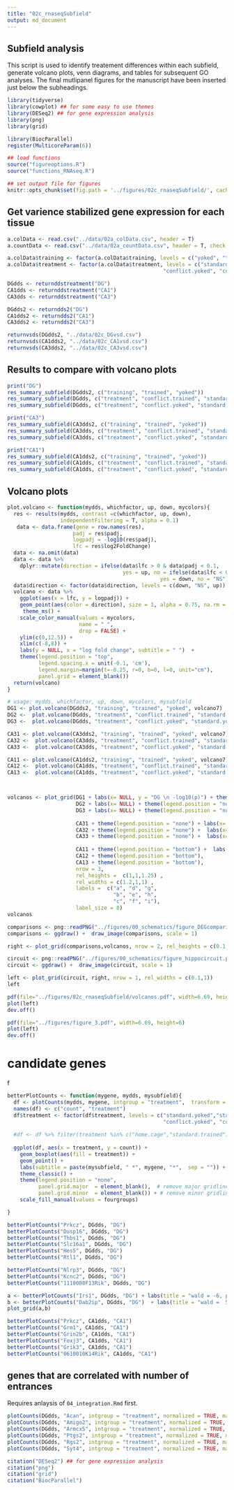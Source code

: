 ```yaml
---
title: "02c_rnaseqSubfield"
output: md_document
---
```


## Subfield analysis

This script is used to identify treatement differences within each subfield, generate volcano plots, venn diagrams, and tables for subsequent GO analyses. The final mutlipanel figures for the manuscript have been inserted just below the subheadings. 

```r
library(tidyverse)
library(cowplot) ## for some easy to use themes
library(DESeq2) ## for gene expression analysis
library(png)
library(grid)

library(BiocParallel)
register(MulticoreParam(6))

## load functions 
source("figureoptions.R")
source("functions_RNAseq.R")

## set output file for figures 
knitr::opts_chunk$set(fig.path = '../figures/02c_rnaseqSubfield/', cache = T)
```

## Get varience stabilized gene expression for each tissue

```r
a.colData <- read.csv("../data/02a_colData.csv", header = T)
a.countData <- read.csv("../data/02a_countData.csv", header = T, check.names = F, row.names = 1)

a.colData$training <- factor(a.colData$training, levels = c("yoked", "trained"))
a.colData$treatment <- factor(a.colData$treatment, levels = c("standard.yoked","standard.trained",
                                                  "conflict.yoked", "conflict.trained"))

DGdds <- returnddstreatment("DG") 
CA1dds <- returnddstreatment("CA1") 
CA3dds <- returnddstreatment("CA3") 

DGdds2 <- returndds2("DG") 
CA1dds2 <- returndds2("CA1") 
CA3dds2 <- returndds2("CA3") 

returnvsds(DGdds2, "../data/02c_DGvsd.csv")
returnvsds(CA1dds2, "../data/02c_CA1vsd.csv")
returnvsds(CA3dds2, "../data/02c_CA3vsd.csv")
```

## Results to compare with volcano plots

```r
print("DG")
res_summary_subfield(DGdds2, c("training", "trained", "yoked"))
res_summary_subfield(DGdds, c("treatment", "conflict.trained", "standard.trained"))
res_summary_subfield(DGdds, c("treatment", "conflict.yoked", "standard.yoked"))

print("CA3")
res_summary_subfield(CA3dds2, c("training", "trained", "yoked"))
res_summary_subfield(CA3dds, c("treatment", "conflict.trained", "standard.trained"))
res_summary_subfield(CA3dds, c("treatment", "conflict.yoked", "standard.yoked"))

print("CA1")
res_summary_subfield(CA1dds2, c("training", "trained", "yoked"))
res_summary_subfield(CA1dds, c("treatment", "conflict.trained", "standard.trained"))
res_summary_subfield(CA1dds, c("treatment", "conflict.yoked", "standard.yoked"))
```

## Volcano plots

```r

plot.volcano <- function(mydds, whichfactor, up, down, mycolors){
  res <- results(mydds, contrast =c(whichfactor, up, down),
                 independentFiltering = T, alpha = 0.1)
   data <- data.frame(gene = row.names(res),
                     padj = res$padj, 
                     logpadj = -log10(res$padj),
                     lfc = res$log2FoldChange)
  data <- na.omit(data)
  data <- data %>%
    dplyr::mutate(direction = ifelse(data$lfc > 0 & data$padj < 0.1, 
                                     yes = up, no = ifelse(data$lfc < 0 & data$padj < 0.1, 
                                                 yes = down, no = "NS")))
  data$direction <- factor(data$direction, levels = c(down, "NS", up))
  volcano <- data %>%
    ggplot(aes(x = lfc, y = logpadj)) + 
    geom_point(aes(color = direction), size = 1, alpha = 0.75, na.rm = T) + 
     theme_ms() +
    scale_color_manual(values = mycolors,
                       name = " ",
                       drop = FALSE) +
    ylim(c(0,12.5)) +  
    xlim(c(-8,8)) +
    labs(y = NULL, x = "log fold change", subtitle = " ")  +
    theme(legend.position = "top",
          legend.spacing.x = unit(-0.1, 'cm'),
          legend.margin=margin(t=-0.25, r=0, b=0, l=0, unit="cm"),
          panel.grid = element_blank()) 
  return(volcano)
}

# usage: mydds, whichfactor, up, down, mycolors, mysubfield
DG1 <- plot.volcano(DGdds2, "training", "trained", "yoked", volcano7) 
DG2 <-  plot.volcano(DGdds, "treatment", "conflict.trained", "standard.trained",  volcano2) 
DG3 <-  plot.volcano(DGdds, "treatment", "conflict.yoked", "standard.yoked",  volcano6) 

CA31 <- plot.volcano(CA3dds2, "training", "trained", "yoked", volcano7) 
CA32 <-  plot.volcano(CA3dds, "treatment", "conflict.trained", "standard.trained", volcano2) 
CA33 <-  plot.volcano(CA3dds, "treatment", "conflict.yoked", "standard.yoked", volcano6) 

CA11 <- plot.volcano(CA1dds2, "training", "trained", "yoked", volcano7) 
CA12 <-  plot.volcano(CA1dds, "treatment", "conflict.trained", "standard.trained", volcano2) 
CA13 <-  plot.volcano(CA1dds, "treatment", "conflict.yoked", "standard.yoked", volcano6) 



volcanos <- plot_grid(DG1 + labs(x= NULL, y = "DG \n -log10(p)") + theme(legend.position = "none"),
                      DG2 + labs(x= NULL) + theme(legend.position = "none"), 
                      DG3 + labs(x= NULL) + theme(legend.position = "none"),
                      
                      CA31 + theme(legend.position = "none") + labs(x= NULL,  y = "CA3 \n -log10(p)"),
                      CA32 + theme(legend.position = "none") +  labs(x= NULL ), 
                      CA33 + theme(legend.position = "none") +  labs(x= NULL ), 
                      
                      CA11 + theme(legend.position = "bottom") +  labs( y = "CA1 \n -log10(p)"), 
                      CA12 + theme(legend.position = "bottom"), 
                      CA13 + theme(legend.position = "bottom"), 
                      nrow = 3, 
                      rel_heights =  c(1,1,1.25) ,
                      rel_widths = c(1.2,1,1) ,
                      labels =  c("a", "d", "g",
                                  "b", "e", "h",
                                  "c", "f", "i"),
                      label_size = 8) 
volcanos

comparisons <- png::readPNG("../figures/00_schematics/figure_DEGcomparisons.png")
comparisons <- ggdraw() +  draw_image(comparisons, scale = 1)

right <- plot_grid(comparisons,volcanos, nrow = 2, rel_heights = c(0.1,1))

circuit <- png::readPNG("../figures/00_schematics/figure_hippocircuit.png")
circuit <- ggdraw() +  draw_image(circuit, scale = 1)

left <- plot_grid(circuit, right, nrow = 1, rel_widths = c(0.1,1))
left

pdf(file="../figures/02c_rnaseqSubfield/volcanos.pdf", width=6.69, height=6)
plot(left)    
dev.off()

pdf(file="../figures/figure_3.pdf", width=6.69, height=6)
plot(left)    
dev.off()
```

# candidate genes
f
```r
betterPlotCounts <- function(mygene, mydds, mysubfield){
  df <- plotCounts(mydds, mygene, intgroup = "treatment",  transform = F, replaced = F, returnData = T)
  names(df) <- c("count", "treatment")
  df$treatment <- factor(df$treatment, levels = c("standard.yoked","standard.trained",
                                                  "conflict.yoked", "conflict.trained"))
  
  #df <- df %>% filter(treatment %in% c("home.cage","standard.trained"))
  
  ggplot(df, aes(x = treatment, y = count)) +
    geom_boxplot(aes(fill = treatment)) + 
    geom_point() +
    labs(subtitle = paste(mysubfield, " *", mygene, "*",  sep = "")) +
    theme_classic() +
    theme(legend.position = "none", 
          panel.grid.major  = element_blank(),  # remove major gridlines
          panel.grid.minor  = element_blank()) + # remove minor gridlines) +
    scale_fill_manual(values = fourgroups) 

}

betterPlotCounts("Prkcz", DGdds, "DG")
betterPlotCounts("Dusp16", DGdds, "DG")
betterPlotCounts("Thbs1", DGdds, "DG")
betterPlotCounts("Slc16a1", DGdds, "DG")
betterPlotCounts("Hes5", DGdds, "DG")
betterPlotCounts("Rtl1", DGdds, "DG")

betterPlotCounts("Nlrp3", DGdds, "DG")
betterPlotCounts("Kcnc2", DGdds, "DG")
betterPlotCounts("1110008F13Rik", DGdds, "DG")

a <- betterPlotCounts("Irs1", DGdds, "DG") + labs(title = "wald = -6, p = 1.577782e-06")
b <- betterPlotCounts("Dab2ip", DGdds, "DG")  + labs(title = "wald =  5, p = 3.227358e-05")
plot_grid(a,b)

```

```r
betterPlotCounts("Prkcz", CA1dds, "CA1")
betterPlotCounts("Grm1", CA1dds, "CA1")
betterPlotCounts("Grin2b", CA1dds, "CA1")
betterPlotCounts("Foxj3", CA1dds, "CA1")
betterPlotCounts("Grik3", CA1dds, "CA1")
betterPlotCounts("0610010K14Rik", CA1dds, "CA1")

```

## genes that are correlated with number of entrances 

Requires anlaysis of `04_integration.Rmd` first.

```r
plotCounts(DGdds, "Acan", intgroup = "treatment", normalized = TRUE, main="Acan in DG")
plotCounts(DGdds, "Amigo2", intgroup = "treatment", normalized = TRUE, main="Amigo2 in DG")
plotCounts(DGdds, "Armcx5", intgroup = "treatment", normalized = TRUE, main="Armcx5 in DG")
plotCounts(DGdds, "Ptgs2", intgroup = "treatment", normalized = TRUE, main="Ptgs2 in DG")
plotCounts(DGdds, "Rgs2", intgroup = "treatment", normalized = TRUE, main="Rgs2 in DG")
plotCounts(DGdds, "Syt4", intgroup = "treatment", normalized = TRUE, main="Syt4 in DG")

```

```r
citation("DESeq2") ## for gene expression analysis
citation("png")
citation("grid")
citation("BiocParallel")

````